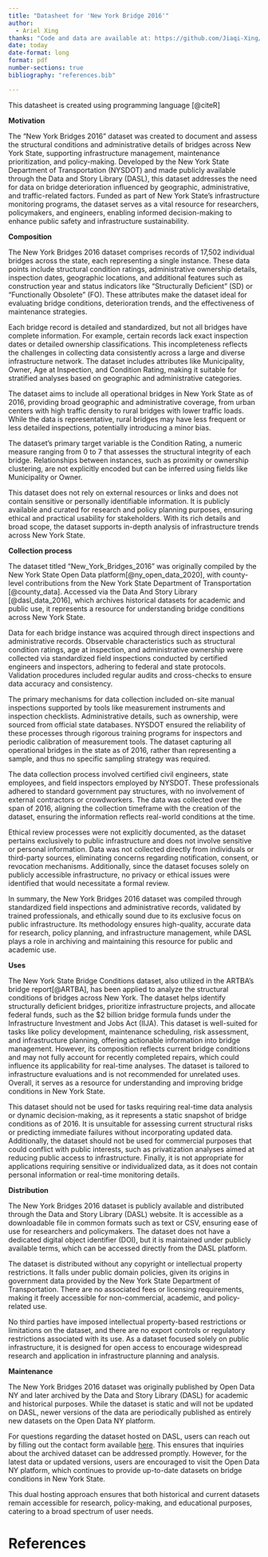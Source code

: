 ```yaml
---
title: "Datasheet for 'New York Bridge 2016'"
author: 
  - Ariel Xing
thanks: "Code and data are available at: https://github.com/Jiaqi-Xing/NYS_Bridge_Condition_Analysis."
date: today
date-format: long
format: pdf
number-sections: true
bibliography: "references.bib"

---
```

This datasheet is created using programming language [@citeR]

**Motivation**

The "New York Bridges 2016" dataset was created to document and assess the structural conditions and administrative details of bridges across New York State, supporting infrastructure management, maintenance prioritization, and policy-making. Developed by the New York State Department of Transportation (NYSDOT) and made publicly available through the Data and Story Library (DASL), this dataset addresses the need for data on bridge deterioration influenced by geographic, administrative, and traffic-related factors. Funded as part of New York State’s infrastructure monitoring programs, the dataset serves as a vital resource for researchers, policymakers, and engineers, enabling informed decision-making to enhance public safety and infrastructure sustainability.

**Composition**

The New York Bridges 2016 dataset comprises records of 17,502 individual bridges across the state, each representing a single instance. These data points include structural condition ratings, administrative ownership details, inspection dates, geographic locations, and additional features such as construction year and status indicators like "Structurally Deficient" (SD) or "Functionally Obsolete" (FO). These attributes make the dataset ideal for evaluating bridge conditions, deterioration trends, and the effectiveness of maintenance strategies.

Each bridge record is detailed and standardized, but not all bridges have complete information. For example, certain records lack exact inspection dates or detailed ownership classifications. This incompleteness reflects the challenges in collecting data consistently across a large and diverse infrastructure network. The dataset includes attributes like Municipality, Owner, Age at Inspection, and Condition Rating, making it suitable for stratified analyses based on geographic and administrative categories.

The dataset aims to include all operational bridges in New York State as of 2016, providing broad geographic and administrative coverage, from urban centers with high traffic density to rural bridges with lower traffic loads. While the data is representative, rural bridges may have less frequent or less detailed inspections, potentially introducing a minor bias.

The dataset's primary target variable is the Condition Rating, a numeric measure ranging from 0 to 7 that assesses the structural integrity of each bridge. Relationships between instances, such as proximity or ownership clustering, are not explicitly encoded but can be inferred using fields like Municipality or Owner.

This dataset does not rely on external resources or links and does not contain sensitive or personally identifiable information. It is publicly available and curated for research and policy planning purposes, ensuring ethical and practical usability for stakeholders. With its rich details and broad scope, the dataset supports in-depth analysis of infrastructure trends across New York State.


**Collection process**

The dataset titled "New_York_Bridges_2016" was originally compiled by the New York State Open Data platform[@ny_open_data_2020], with county-level contributions from the New York State Department of Transportation [@county_data]. Accessed via the Data And Story Library [@dasl_data_2016], which archives historical datasets for academic and public use, it represents a resource for understanding bridge conditions across New York State.

Data for each bridge instance was acquired through direct inspections and administrative records. Observable characteristics such as structural condition ratings, age at inspection, and administrative ownership were collected via standardized field inspections conducted by certified engineers and inspectors, adhering to federal and state protocols. Validation procedures included regular audits and cross-checks to ensure data accuracy and consistency.

The primary mechanisms for data collection included on-site manual inspections supported by tools like measurement instruments and inspection checklists. Administrative details, such as ownership, were sourced from official state databases. NYSDOT ensured the reliability of these processes through rigorous training programs for inspectors and periodic calibration of measurement tools. The dataset capturing all operational bridges in the state as of 2016, rather than representing a sample, and thus no specific sampling strategy was required.

The data collection process involved certified civil engineers, state employees, and field inspectors employed by NYSDOT. These professionals adhered to standard government pay structures, with no involvement of external contractors or crowdworkers. The data was collected over the span of 2016, aligning the collection timeframe with the creation of the dataset, ensuring the information reflects real-world conditions at the time.

Ethical review processes were not explicitly documented, as the dataset pertains exclusively to public infrastructure and does not involve sensitive or personal information. Data was not collected directly from individuals or third-party sources, eliminating concerns regarding notification, consent, or revocation mechanisms. Additionally, since the dataset focuses solely on publicly accessible infrastructure, no privacy or ethical issues were identified that would necessitate a formal review.

In summary, the New York Bridges 2016 dataset was compiled through standardized field inspections and administrative records, validated by trained professionals, and ethically sound due to its exclusive focus on public infrastructure. Its methodology ensures high-quality, accurate data for research, policy planning, and infrastructure management, while DASL plays a role in archiving and maintaining this resource for public and academic use.


**Uses**

The New York State Bridge Conditions dataset, also utilized in the ARTBA's bridge report[@ARTBA], has been applied to analyze the structural conditions of bridges across New York. The dataset helps identify structurally deficient bridges, prioritize infrastructure projects, and allocate federal funds, such as the $2 billion bridge formula funds under the Infrastructure Investment and Jobs Act (IIJA). This dataset is well-suited for tasks like policy development, maintenance scheduling, risk assessment, and infrastructure planning, offering actionable information into bridge management. However, its composition reflects current bridge conditions and may not fully account for recently completed repairs, which could influence its applicability for real-time analyses. The dataset is tailored to infrastructure evaluations and is not recommended for unrelated uses. Overall, it serves as a resource for understanding and improving bridge conditions in New York State.

This dataset should not be used for tasks requiring real-time data analysis or dynamic decision-making, as it represents a static snapshot of bridge conditions as of 2016. It is unsuitable for assessing current structural risks or predicting immediate failures without incorporating updated data. Additionally, the dataset should not be used for commercial purposes that could conflict with public interests, such as privatization analyses aimed at reducing public access to infrastructure. Finally, it is not appropriate for applications requiring sensitive or individualized data, as it does not contain personal information or real-time monitoring details.

**Distribution**

The New York Bridges 2016 dataset is publicly available and distributed through the Data and Story Library (DASL) website. It is accessible as a downloadable file in common formats such as text or CSV, ensuring ease of use for researchers and policymakers. The dataset does not have a dedicated digital object identifier (DOI), but it is maintained under publicly available terms, which can be accessed directly from the DASL platform.

The dataset is distributed without any copyright or intellectual property restrictions. It falls under public domain policies, given its origins in government data provided by the New York State Department of Transportation. There are no associated fees or licensing requirements, making it freely accessible for non-commercial, academic, and policy-related use.

No third parties have imposed intellectual property-based restrictions or limitations on the dataset, and there are no export controls or regulatory restrictions associated with its use. As a dataset focused solely on public infrastructure, it is designed for open access to encourage widespread research and application in infrastructure planning and analysis.

**Maintenance**

The New York Bridges 2016 dataset was originally published by Open Data NY and later archived by the Data and Story Library (DASL) for academic and historical purposes. While the dataset is static and will not be updated on DASL, newer versions of the data are periodically published as entirely new datasets on the Open Data NY platform.

For questions regarding the dataset hosted on DASL, users can reach out by filling out the contact form available [here](https://datadescription.com/). This ensures that inquiries about the archived dataset can be addressed promptly. However, for the latest data or updated versions, users are encouraged to visit the Open Data NY platform, which continues to provide up-to-date datasets on bridge conditions in New York State.

This dual hosting approach ensures that both historical and current datasets remain accessible for research, policy-making, and educational purposes, catering to a broad spectrum of user needs.

\newpage

# References
